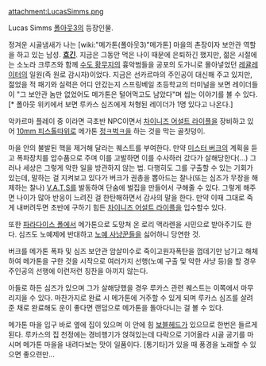 attachment:LucasSimms.png

Lucas Simms
[[폴아웃3]]의 등장인물.

정겨운 시골냄새가 나는 [wiki:"메가톤(폴아웃3)"메가톤] 마을의 촌장이자 보안관 역할을 하고 있는 남성. '''[[흐긴]]'''. 지금은 그동안 먹은 나이 때문에 은퇴하긴 했지만, 젊은 시절에는 소노라 크루즈와 함께 [[수도 황무지]]의 흉악범들을 공포의 도가니로 몰아넣었던 [[레귤레이터]]의 일원(즉 원로 감시자)이었다. 지금은 선카르마의 주인공이 대신해 주고 있지만, 젊었을 적 패기와 실력은 어디 안갔는지 스프링베일 초등학교의 터미널을 보면 레이더들이 "그 보안관 놈만 없었어도 메가톤은 털어먹고도 남았다"며 씹는 이야기를 볼 수 있다.[* 폴아웃 위키에서 보면 루카스 심즈에게 처형된 레이더가 1명 있다고 나온다.]

악카르마 플레이 중 이라면 극초반 NPC이면서 [[차이니즈 어설트 라이플]]을 장비하고 있어 [[10mm 피스톨]]따위로 메가톤 [[정ㅋ벅ㅋ]]을 하는 것을 막는 골칫덩이.

마을 안의 불발된 핵을 제거해 달라는 퀘스트를 부여한다. 만약 [[미스터 버크]]의 계획을 듣고 폭파장치를 압수품으로 주며 이를 고발하면 이를 수사하러 갔다가 살해당한다(...) 그러나 세상은 그렇게 악한 일을 방관하지 않는 법. 다행히도 그를 구출할 수 있는 기회가 있는데, 말하는 걸 지켜보고 있다가 버크가 권총을 뽑아드는 찰나(또는 심즈가 무장을 해제하는 찰나) [[V.A.T.S]]를 발동하여 단숨에 벌집을 만들어서 구해줄 수 있다. 그렇게 해주면 나이가 많아 반응이 느려진 걸 한탄해하면서 감사의 말을 한다. 만약 이때 그대로 죽게 내버려두면 초반에 구하기 힘든 [[차이니즈 어설트 라이플]]을 입수할수 있다.

또한 [[파라다이스 폴]]에서 메가톤으로 도망쳐 온 로리 맥라렌을 시민으로 받아주기도 한다. 심즈도 노예제에 반대하고 [[노예 사냥꾼]]들을 싫어하니 당연한 것.

버크를 메가톤 폭파 및 심즈 보안관 암살미수로 죽이고원자폭탄을 껍데기만 남기고 해체하여 메가톤을 구한 것을 시작으로 여러가지 선행(노예 구출 및 악한 사냥 등)을 할 경우 주인공의 선행에 이런저런 칭찬을 아끼지 않는다. 

아들로 하든 심즈가 있으며 그가 살해당했을 경우 루카스 관련 퀘스트는 이쪽에서 마무리지을 수 있다. 마찬가지로 완료 시 메가톤에 거주할 수 있게 되며 루카스 심즈를 살려준 채로 완료해도 운이 좋다면 랜덤으로 메가톤을 돌아다니는 걸 볼 수 있다.

메가톤 마을 입구 바로 옆에 집이 있으며 이 안에 힘 [[보블헤드]]가 있으므로 한번은 들르게 된다. 루카스의 집 천정에는 경비행기가 얹혀있는데 다락으로 기어올라 시골 공기를 마시며 메가톤 마을을 내려다보는 맛이 일품이다. [통기타]가 있을 때 풍경을 노래할 수 있으면 좋으련만...
